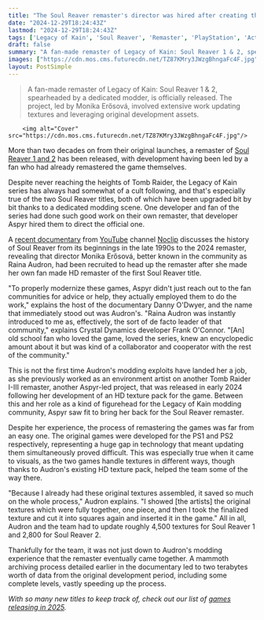 ```yaml
---
title: "The Soul Reaver remaster's director was hired after creating their own fan remaster for free"
date: "2024-12-29T18:24:43Z"
lastmod: "2024-12-29T18:24:43Z"
tags: ['Legacy of Kain', 'Soul Reaver', 'Remaster', 'PlayStation', 'Action-Adventure']
draft: false
summary: "A fan-made remaster of Legacy of Kain: Soul Reaver 1 & 2, spearheaded by a dedicated modder, is officially released.  The project, led by Monika Erősová, involved extensive work updating textures and leveraging original development assets."
images: ["https://cdn.mos.cms.futurecdn.net/TZ87KMry3JWzgBhngaFc4F.jpg"]
layout: PostSimple
---
```

> A fan-made remaster of Legacy of Kain: Soul Reaver 1 & 2, spearheaded by a dedicated modder, is officially released.  The project, led by Monika Erősová, involved extensive work updating textures and leveraging original development assets.


        <img alt="Cover" src="https://cdn.mos.cms.futurecdn.net/TZ87KMry3JWzgBhngaFc4F.jpg"/>
        
More than two decades on from their original launches, a remaster of [Soul Reaver 1 and 2](https://www.gamesradar.com/games/adventure/legacy-of-kain-soul-reaver-the-cult-classic-m-rated-zelda-like-from-the-tomb-raider-devs-is-finally-getting-its-remaster-according-to-rogue-playstation-store-listing/) has been released, with development having been led by a fan who had already remastered the game themselves.

Despite never reaching the heights of Tomb Raider, the Legacy of Kain series has always had somewhat of a cult following, and that's especially true of the two Soul Reaver titles, both of which have been upgraded bit by bit thanks to a dedicated modding scene. One developer and fan of the series had done such good work on their own remaster, that developer Aspyr hired them to direct the official one. 

A [recent documentary](https://www.youtube.com/watch?v=ZN16KVrEP8Q) from [YouTube](https://www.gamesradar.com/tag/youtube/) channel [Noclip](https://www.youtube.com/@NoclipDocs) discusses the history of Soul Reaver from its beginnings in the late 1990s to the 2024 remaster, revealing that director Monika Erősová, better known in the community as Raina Audron, had been recruited to head up the remaster after she made her own fan made HD remaster of the first Soul Reaver title.

"To properly modernize these games, Aspyr didn't just reach out to the fan communities for advice or help, they actually employed them to do the work," explains the host of the documentary Danny O'Dwyer, and the name that immediately stood out was Audron's. "Raina Audron was instantly introduced to me as, effectively, the sort of de facto leader of that community," explains Crystal Dynamics developer Frank O'Connor. "[An] old school fan who loved the game, loved the series, knew an encyclopedic amount about it but was kind of a collaborator and cooperator with the rest of the community."

This is not the first time Audron's modding exploits have landed her a job, as she previously worked as an environment artist on another Tomb Raider I-III remaster, another Aspyr-led project, that was released in early 2024 following her development of an HD texture pack for the game. Between this and her role as a kind of figurehead for the Legacy of Kain modding community, Aspyr saw fit to bring her back for the Soul Reaver remaster.

Despite her experience, the process of remastering the games was far from an easy one. The original games were developed for the PS1 and PS2 respectively, representing a huge gap in technology that meant updating them simultaneously proved difficult. This was especially true when it came to visuals, as the two games handle textures in different ways, though thanks to Audron's existing HD texture pack, helped the team some of the way there. 

"Because I already had these original textures assembled, it saved so much on the whole process," Audron explains. "I showed [the artists] the original textures which were fully together, one piece, and then I took the finalized texture and cut it into squares again and inserted it in the game." All in all, Audron and the team had to update roughly 4,500 textures for Soul Reaver 1 and 2,800 for Soul Reaver 2.

Thankfully for the team, it was not just down to Audron's modding experience that the remaster eventually came together. A mammoth archiving process detailed earlier in the documentary led to two terabytes worth of data from the original development period, including some complete levels, vastly speeding up the process. 

*With so many new titles to keep track of, check out our list of *[<em>games releasing in 2025</em>](https://www.gamesradar.com/video-game-release-dates/)*.*
        
